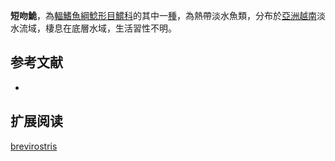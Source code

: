 {{Speciesbox
| name = 短吻鮠
| image = 
| image_width = 250px
| image_caption = 
| status = DD
| status_system = IUCN3.1
| genus = Leiocassis
| species = brevirostris
| authority = [[Nguyen|Nguyen]], 2005
| synonyms = 
}}
'''短吻鮠'''，為[[輻鰭魚綱|輻鰭魚綱]][[鯰形目|鯰形目]][[鱨科|鱨科]]的其中一[[種|種]]，為熱帶淡水魚類，分布於[[亞洲|亞洲]][[越南|越南]]淡水流域，棲息在底層水域，生活習性不明。

==参考文献==
*{{FishBase_species|genus=Leiocassis|species=brevirostris|year=2015|month=4}}

== 扩展阅读 ==
{{refbegin}}
{{wikispecies-inline|Leiocassis brevirostris|短吻鮠}}
{{refend}}
{{Taxonbar|from=Q5692959}}

[[Category:鮠属|brevirostris]]